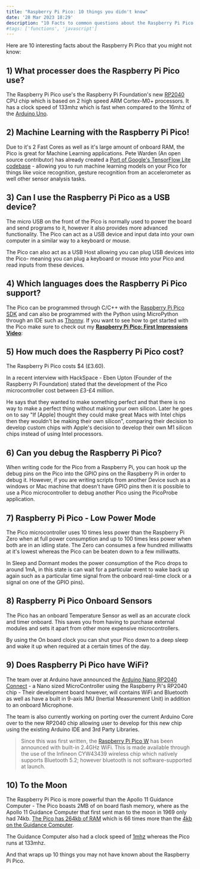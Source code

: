 ```yaml
---
title: "Raspberry Pi Pico: 10 things you didn't know"
date: '28 Mar 2023 18:29'
description: "10 Facts to common questions about the Raspberry Pi Pico that you probably didn't know. Does it have WiFi? How powerful is it?"
#tags: ['functions', 'javascript']
---
```


Here are 10 interesting facts about the Raspberry Pi Pico that you might not know:

<YouTube id="itShsYThMUI"/>

## 1) What processer does the Raspberry Pi Pico use?
The Raspberry Pi Pico use's the Raspberry Pi Foundation's new [RP2040](https://www.raspberrypi.com/documentation/microcontrollers/rp2040.html) CPU chip which is based on 2 high speed ARM Cortex-M0+ processors. It has a clock speed of 133mhz which is fast when compared to the 16mhz of the [Arduino Uno](https://store.arduino.cc/products/arduino-uno-rev3/).

## 2) Machine Learning with the Raspberry Pi Pico!
Due to it's 2 Fast Cores as well as it's large amount of onboard RAM, the Pico is great for Machine Learning applications. Pete Warden (An open source contributor) has already created a [Port of Google's TensorFlow Lite codebase](https://github.com/raspberrypi/pico-tflmicro) - allowing you to run machine learning models on your Pico for things like voice recognition, gesture recognition from an accelerometer as well other sensor analysis tasks.


## 3) Can I use the Raspberry Pi Pico as a USB device?
The micro USB on the front of the Pico is normally used to power the board and send programs to it, however it also provides more advanced functionality. The Pico can act as a USB device and input data into your own computer in a similar way to a keyboard or mouse.
    
The Pico can also act as a USB Host allowing you can plug USB devices into the Pico- meaning you can plug a keyboard or mouse into your Pico and read inputs from these devices.


## 4) Which languages does the Raspberry Pi Pico support?
The Pico can be programmed through C/C++ with the [Raspberry Pi Pico SDK](https://github.com/raspberrypi/pico-sdk) and can also be programmed with the Python using MicroPython through an IDE such as [Thonny](https://projects.raspberrypi.org/en/projects/getting-started-with-the-pico/2). If you want to see how to get started with the Pico make sure to check out my [**Raspberry Pi Pico: First Impressions Video**](https://youtu.be/itShsYThMUI):

<YouTube id="Ny8anyG6u1E"/>

## 5) How much does the Raspberry Pi Pico cost?
The Raspberry Pi Pico costs $4 (£3.60).

In a recent interview with HackSpace - Eben Upton (Founder of the Raspberry Pi Foundation) stated that the development of the Pico microcontroller cost between £3-£4 million.
    
He says that they wanted to make something perfect and that there is no way to make a perfect thing without making your own silicon. Later he goes on to say "If [Apple] thought they could make great Macs with Intel chips then they wouldn't be making their own silicon", comparing their decision to develop custom chips with Apple's decision to develop their own M1 silicon chips instead of using Intel processors.


## 6) Can you debug the Raspberry Pi Pico?
When writing code for the Pico from a Raspberry Pi, you can hook up the debug pins on the Pico into the GPIO pins on the Raspberry Pi in order to debug it. However, if you are writing scripts from another Device such as a windows or Mac machine that doesn't have GPIO pins then it is possible to use a Pico microcontroller to debug another Pico using the PicoProbe application. 


## 7) Raspberry Pi Pico - Low Power Mode
The Pico microcontroller uses 10 times less power than the Raspberry Pi Zero when at full power consumption and up to 100 times less power when both are in an idling state. The Zero can consumes a few hundred milliwatts at it's lowest whereas the Pico can be beaten down to a few milliwatts.
    
In Sleep and Dormant modes the power consumption of the Pico drops to around 1mA, in this state is can wait for a particular event to wake back up again such as a particular time signal from the onboard real-time clock or a signal on one of the GPIO pins).

## 8) Raspberry Pi Pico Onboard Sensors
The Pico has an onboard Temperature Sensor as well as an accurate clock and timer onboard. This saves you from having to purchase external modules and sets it apart from other more expensive microcontrollers.
    
By using the On board clock you can shut your Pico down to a deep sleep and wake it up when required at a certain times of the day.


## 9) Does Raspberry Pi Pico have WiFi?
The team over at Arduino have announced the [Arduino Nano RP2040 Connect](https://blog.arduino.cc/2021/01/20/welcome-raspberry-pi-to-the-world-of-microcontrollers/) - a Nano sized MicroController using the Raspberry Pi's RP2040 chip - Their development board however, will contains WiFi and Bluetooth as well as have a built in 9-axis IMU (Inertial Measurement Unit) in addition to an onboard Microphone.
    
The team is also currently working on porting over the current Arduino Core over to the new RP2040 chip allowing user to develop for this new chip using the existing Arduino IDE and 3rd Party Libraries.

> Since this was first written, the [Raspberry Pi Pico W](https://thepihut.com/products/raspberry-pi-pico-w) has been announced with built-in 2.4GHz WiFi. This is made available through the use of the Infineon CYW43439 wireless chip which natively supports Bluetooth 5.2; however bluetooth is not software-supported at launch.

## 10) To the Moon
The Raspberry Pi Pico is more powerful than the Apollo 11 Guidance Computer - The Pico boasts 2MB of on board flash memory, where as the Apollo 11 Guidance Computer that first sent man to the moon in 1969 only had 74kb. [The Pico has 264kb of RAM](https://magpi.raspberrypi.org/articles/raspberry-pi-pico-microcontroller-specifications-features-and-rp2040) which is 66 times more than the [4kb on the Guidance Computer](https://www.bbc.com/future/article/20190704-apollo-in-50-numbers-the-technology).
    
The Guidance Computer also had a clock speed of [1mhz](https://history.nasa.gov/computers/Ch2-5.html) whereas the Pico runs at 133mhz.


And that wraps up 10 things you may not have known about the Raspberry Pi Pico.